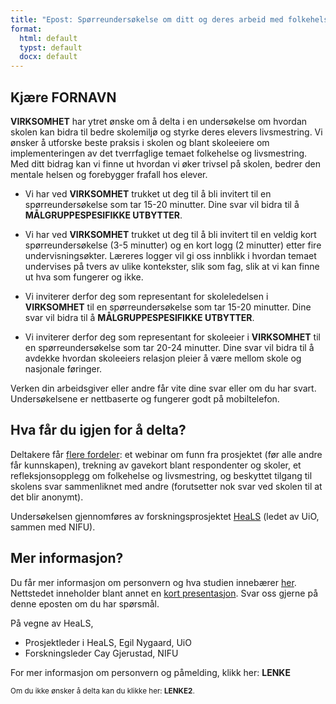 ```yaml
---
title: "Epost: Spørreundersøkelse om ditt og deres arbeid med folkehelse og livsmestring"
format: 
  html: default
  typst: default
  docx: default
---
```


## Kjære **FORNAVN**

**VIRKSOMHET** har ytret ønske om å delta i en undersøkelse om hvordan skolen kan bidra til bedre skolemiljø og styrke deres elevers livsmestring. Vi ønsker å utforske beste praksis i skolen og blant skoleeiere om implementeringen av det tverrfaglige temaet folkehelse og livsmestring. Med ditt bidrag kan vi finne ut hvordan vi øker trivsel på skolen, bedrer den mentale helsen og forebygger frafall hos elever.

- Vi har ved **VIRKSOMHET** trukket ut deg til å bli invitert til en spørreundersøkelse som tar 15-20 minutter. Dine svar vil bidra til å **MÅLGRUPPESPESIFIKKE UTBYTTER**.

- Vi har ved **VIRKSOMHET** trukket ut deg til å bli invitert til en veldig kort spørreundersøkelse (3-5 minutter) og en kort logg (2 minutter) etter fire undervisningsøkter. Læreres logger vil gi oss innblikk i hvordan temaet undervises på tvers av ulike kontekster, slik som fag, slik at vi kan finne ut hva som fungerer og ikke.

- Vi inviterer derfor deg som representant for skoleledelsen i **VIRKSOMHET** til en spørreundersøkelse som tar 15-20 minutter. Dine svar vil bidra til å **MÅLGRUPPESPESIFIKKE UTBYTTER**.

- Vi inviterer derfor deg som representant for skoleeier i **VIRKSOMHET** til en spørreundersøkelse som tar 20-24 minutter. Dine svar vil bidra til å avdekke hvordan skoleeiers relasjon pleier å være mellom skole og nasjonale føringer. 


Verken din arbeidsgiver eller andre får vite dine svar eller om du har svart. Undersøkelsene er nettbaserte og fungerer godt på mobiltelefon.

## Hva får du igjen for å delta?
Deltakere får [flere fordeler](https://heals.nifu.no/1_for_skoler/01_skoler_invitasjon.html#sec-fordeler-skoler): et webinar om funn fra prosjektet (før alle andre får kunnskapen), trekning av gavekort blant respondenter og skoler, et refleksjonsopplegg om folkehelse og livsmestring, og beskyttet tilgang til skolens svar sammenliknet med andre (forutsetter nok svar ved skolen til at det blir anonymt).

Undersøkelsen gjennomføres av forskningsprosjektet [HeaLS](https://heals.nifu.no) (ledet av UiO, sammen med NIFU). 

## Mer informasjon?
Du får mer informasjon om personvern og hva studien innebærer [her](https://heals.nifu.no/).
Nettstedet inneholder blant annet en [kort presentasjon](https://heals.nifu.no/kort_presentasjon/). Svar oss gjerne på denne eposten om du har spørsmål.

På vegne av HeaLS,

- Prosjektleder i HeaLS, Egil Nygaard, UiO
- Forskningsleder Cay Gjerustad, NIFU

For mer informasjon om personvern og påmelding, klikk her: **LENKE**



<sup>Om du ikke ønsker å delta kan du klikke her: **LENKE2**.</sup>


